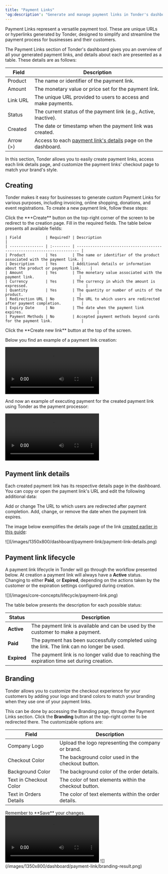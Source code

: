 ```yaml
---
title: "Payment Links"
'og:description': "Generate and manage payment links in Tonder's dashboard for easy and secure payment requests. Learn how to create, customize, and track payment links."
---
```


Payment Links represent a versatile payment tool. These are unique URLs or hyperlinks generated by Tonder, designed to simplify and streamline the payment process for businesses and their customers.

The Payment Links section of Tonder's dashboard gives you an overview of all your generated payment links, and details about each are presented as a table. These details are as follows:

| Field    | Description                                                                           |
| -------- | ------------------------------------------------------------------------------------- |
| Product  | The name or identifier of the payment link.                                           |
| Amount   | The monetary value or price set for the payment link.                                 |
| Link URL | The unique URL provided to users to access and make payments.                         |
| Status   | The current status of the payment link (e.g., Active, Inactive).                      |
| Created  | The date or timestamp when the payment link was created.                              |
| Arrow (>)| Access to each [payment link's details](#payment-link-details) page on the dashboard. |

In this section, Tonder allows you to easily create payment links, access each link details page, and customize the payment links' checkout page to match your brand's style.

## Creating

Tonder makes it easy for businesses to generate custom Payment Links for various purposes, including invoicing, online shopping, donations, and event registrations. To create a new payment link, follow these steps:

<Steps>
  <Step title="Start">
    Click the **+Create** button on the top-right corner of the screen to be redirect to the creation page.
  </Step>
  <Step title="Required fields">
    Fill in the required fields. The table below presents all available fields:

    | Field           | Required? | Description                                                             |
    | --------------- | :-------- | ----------------------------------------------------------------------- |
    | Product         | Yes       | The name or identifier of the product associated with the payment link. |
    | Description     | Yes       | Additional details or information about the product or payment link.    |
    | Amount          | Yes       | The monetary value associated with the payment link.                    |
    | Currency        | Yes       | The currency in which the amount is expressed.                          |
    | Quantity        | Yes       | The quantity or number of units of the product.                         |
    | Redirection URL | No        | The URL to which users are redirected after payment completion.         |
    | Expiry Date     | No        | The date when the payment link expires.                                 |
    | Payment Methods | No        | Accepted payment methods beyond cards for the payment link.             |
  </Step>
  <Step title="Save">
    Click the **Create new link** button at the top of the screen.
  </Step>
</Steps>

Below you find an example of a payment link creation:

<Frame>
  <video autoPlay controls>
    <source src="/videos/1350x800/payment-link-creation.mp4" type="video/mp4"/>
    Your browser does not support the video tag.
  </video>
</Frame>

And now an example of executing payment for the created payment link using Tonder as the payment processor:

<Frame>
  <video autoPlay controls>
    <source src="/videos/1350x800/payment-link-payment.mp4" type="video/mp4"/>
    Your browser does not support the video tag.
  </video>
</Frame>

## Payment link details

Each created payment link has its respective details page in the dashboard. You can copy or open the payment link's URL and edit the following additional data:

<CardGroup cols={2}>
  <Card title="Redirection URL">
    Add or change The URL to which users are redirected after payment completion.
  </Card>
  <Card title="Expiry Date">
    Add, change, or remove the date when the payment link expires.
  </Card>
</CardGroup>

The image below exemplifies the details page of the link [created earlier in this guide](#creating):

<Frame>![](/images/1350x800/dashboard/payment-link/payment-link-details.png)</Frame>

## Payment link lifecycle

A payment link lifecycle in Tonder will go through the workflow presented below. At creation a payment link will always have a **Active** status. Changing to either **Paid**, or **Expired**, depending on the actions taken by the customer or the expiration settings configured during creation.

<Frame>![](/images/core-concepts/lifecycle/payment-link.png)</Frame>

The table below presents the description for each possible status:

| Status      | Description                                                                 |
|-------------|-----------------------------------------------------------------------------|
| **Active**  | The payment link is available and can be used by the customer to make a payment. |
| **Paid**    | The payment has been successfully completed using the link. The link can no longer be used. |
| **Expired** | The payment link is no longer valid due to reaching the expiration time set during creation. |

## Branding

Tonder allows you to customize the checkout experience for your customers by adding your logo and brand colors to match your branding when they use one of your payment links.

This can be done by accessing the Branding page, through the Payment Links section. Click the **Branding** button at the top-right corner to be redirected there. The customizable options are:

| Field                  | Description                                            |
| ---------------------- | ------------------------------------------------------ |
| Company Logo           | Upload the logo representing the company or brand.     |
| Checkout Color         | The background color used in the checkout button.      |
| Background Color       | The background color of the order details.             |
| Text in Checkout Color | The color of text elements within the checkout button. |
| Text in Orders Details | The color of text elements within the order details.   |

<Note>
  Remember to **Save** your changes.
</Note>

<Tabs>
  <Tab title="Editing" icon="pen-to-square">
    <Frame>
      <video autoPlay controls>
        <source src="/videos/1350x800/branding.mp4" type="video/mp4"/>
        Your browser does not support the video tag.
      </video>
    </Frame>
  </Tab>
  <Tab title="Result" icon="equals">
    <Frame>![](/images/1350x800/dashboard/payment-link/branding-result.png)</Frame>
  </Tab>
</Tabs>
